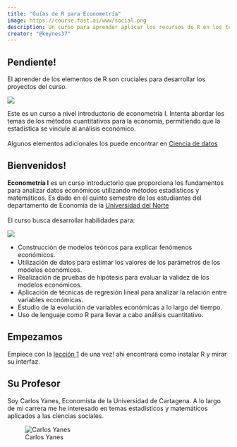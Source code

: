 ```yaml
---
title: "Guías de R para Econometría"
image: https://course.fast.ai/www/social.png
description: Un curso para aprender aplicar los recursos de R en los temas de econometría
creator: "@keynes37"
---
```


:::{.callout-tip}
## Pendiente!

El aprender de los elementos de R son cruciales para desarrollar los proyectos del curso.
:::

::: {layout="[30,70]"}

![](imagenes/astroun.png)

Este es un curso a nivel introductorio de econometría I. Intenta abordar los temas de los métodos cuantitativos para la economía, permitiendo que la estadística se vincule al análisis económico.<br /><br /> Algunos elementos adicionales los puede encontrar en [Ciencia de datos ](https://bookdown.org/gaston_becerra/curso-intro-r/)

:::

## Bienvenidos!

**Econometría I** es un curso introductorio que proporciona los fundamentos para analizar datos económicos utilizando métodos estadísticos y matemáticos. Es dado en el quinto semestre de los estudiantes del departamento de Economía de la [Universidad del Norte](https://www.uninorte.edu.co/web/departamento-de-economia) </br> </br> El curso busca desarrollar habilidades para:


::: {layout="[30,70]"}

![](imagenes/ecouninorte.png)

- Construcción de modelos teóricos para explicar fenómenos económicos.
- Utilización de datos para estimar los valores de los parámetros de los modelos económicos.
- Realización de pruebas de hipótesis para evaluar la validez de los modelos económicos.
- Aplicación de técnicas de regresión lineal para analizar la relación entre variables económicas.
- Estudio de la evolución de variables económicas a lo largo del tiempo.
- Uso de lenguaje como R para llevar a cabo análisis cuantitativo.

:::

:::{.callout-tip}
## Empezamos 

Empiece con la [lección 1](Unidades/unidad01.qmd) de una vez! ahi encontrará como instalar R y mirar su interfaz.
:::

## Su Profesor

::: {layout="[70,30]"}

Soy Carlos Yanes, Economista de la Universidad de Cartagena. A lo largo de mi carrera me he interesado en temas estadísticos y matemáticos aplicados a las ciencias sociales.

![Carlos Yanes](imagenes/yanc.jpeg)

:::